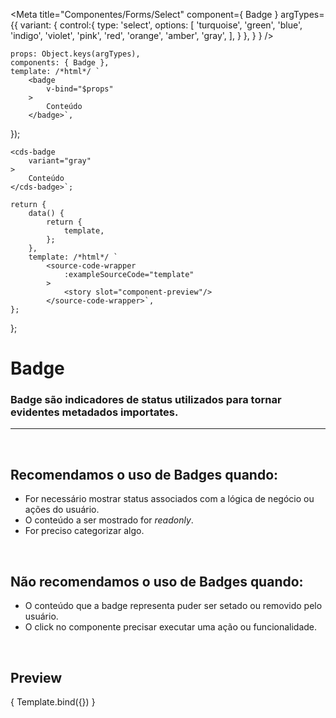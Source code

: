 
<Meta
	title="Componentes/Forms/Select"
	component={ Badge }
	argTypes={{
		variant: {
			control:{
				type: 'select',
				options: [
					'turquoise',
					'green',
					'blue',
					'indigo',
					'violet',
					'pink',
					'red',
					'orange',
					'amber',
					'gray',
				],
			}
		},
	}
}
/>

	props: Object.keys(argTypes),
	components: { Badge },
	template: /*html*/ `
		<badge
			v-bind="$props" 
		>
			Conteúdo
		</badge>`,
});

	<cds-badge 
		variant="gray"
	>
		Conteúdo
	</cds-badge>`;

	return {
		data() {
			return {
				template,
			};
		},
		template: /*html*/ `
			<source-code-wrapper
				:exampleSourceCode="template"
			>
				<story slot="component-preview"/>
			</source-code-wrapper>`,
	};
};

# Badge

### Badge são indicadores de status utilizados para tornar evidentes metadados importates.
---
<br />

## Recomendamos o uso de Badges quando:
- For necessário mostrar status associados com a lógica de negócio ou ações do usuário.
- O conteúdo a ser mostrado for *readonly*.
- For preciso categorizar algo.


<br />

## Não recomendamos o uso de Badges quando:
- O conteúdo que a badge representa puder ser setado ou removido pelo usuário.
- O click no componente precisar executar uma ação ou funcionalidade.

<br />

## Preview

<Canvas>
	<Story
		name="Badge"
		decorators={[docsDecorator]}
		args={{
			variant: 'gray',
		}}
	>
		{ Template.bind({}) }
	</Story>
</Canvas>

<ArgsTable story="Badge" />
